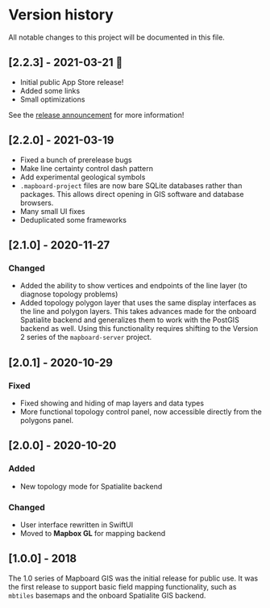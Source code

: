 
# Version history

All notable changes to this project will be documented in this file.

## [2.2.3] - 2021-03-21 🎉

- Initial public App Store release!
- Added some links
- Small optimizations

See the [release announcement](https://davenquinn.com/blog/2021/3/mapboard-gis-released)
for more information!

## [2.2.0] - 2021-03-19

- Fixed a bunch of prerelease bugs
- Make line certainty control dash pattern
- Add experimental geological symbols
- `.mapboard-project` files are now bare SQLite databases rather than packages.
  This allows direct opening in GIS software and database browsers.
- Many small UI fixes
- Deduplicated some frameworks

## [2.1.0] - 2020-11-27

### Changed

- Added the ability to show vertices and endpoints of the line layer (to diagnose topology problems)
- Added topology polygon layer that uses the same display interfaces as
  the line and polygon layers. This takes advances made for the onboard Spatialite
  backend and generalizes them to work with the PostGIS backend as well.
  Using this functionality requires shifting to the Version 2 series of
  the `mapboard-server` project.

## [2.0.1] - 2020-10-29

### Fixed

- Fixed showing and hiding of map layers and data types
- More functional topology control panel, now accessible
  directly from the polygons panel.

## [2.0.0] - 2020-10-20

### Added

- New topology mode for Spatialite backend

### Changed

- User interface rewritten in SwiftUI
- Moved to **Mapbox GL** for mapping backend

## [1.0.0] - 2018

The 1.0 series of Mapboard GIS was the initial release for public use. It was the first
release to support basic field mapping functionality, such as `mbtiles` basemaps and the
onboard Spatialite GIS backend.

